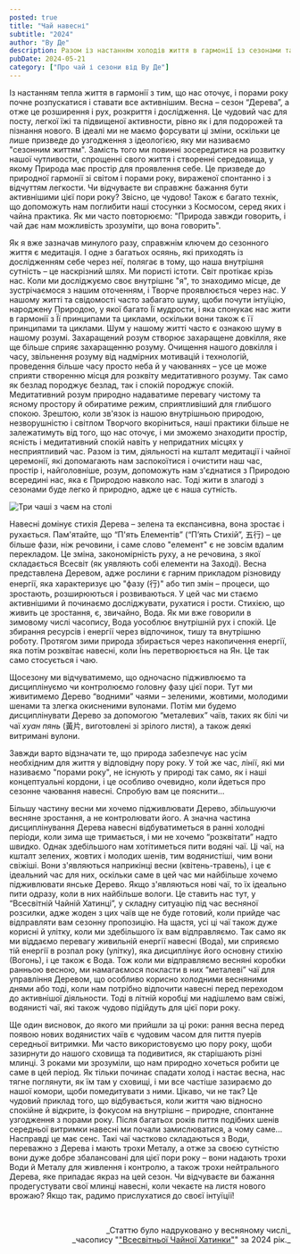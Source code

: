 ```yaml
---
posted: true
title: "Чай навесні"
subtitle: "2024"
author: "Ву Де"
description: Разом із настанням холодів життя в гармонії із сезонами та стихіями природно уповільнюється і спрямовується всередину. Це час на внутрішню роботу, медитацію та чаювання...
pubDate: 2024-05-21
category: ["Про чай і сезони від Ву Де"]
---
```



Із настанням тепла життя в гармонії з тим, що нас оточує, і порами року почне розпускатися і ставати все активнішим. Весна – сезон “Дерева”, а отже це розширення і рух, розкриття і дослідження. Це чудовий час для посту, легкої їжі та підвищеної активности, рівно як і для подорожей та пізнання нового. В ідеалі ми не маємо форсувати ці зміни, оскільки це лише призведе до узгодження з ідеологією, яку ми називаємо "сезонним життям". Замість того ми повинні зосередитися на розвитку нашої чутливости, спрощенні свого життя і створенні середовища, у якому Природа має простір для проявлення себе. Це призведе до природної гармонії зі світом і порами року, вираженої спонтанно і з відчуттям легкости. Чи відчуваєте ви справжнє бажання бути активнішими цієї пори року? Звісно, це чудово! Також є багато технік, що допоможуть нам поглибити наші стосунки з Космосом, серед яких і чайна практика. Як ми часто повторюємо: "Природа завжди говорить, і чай дає нам можливість зрозуміти, що вона говорить".

Як я вже зазначав минулого разу, справжнім ключем до сезонного життя є медитація. І одне з багатьох осяянь, які приходять із дослідженням себе через неї, полягає в тому, що наша внутрішня сутність – це наскрізний шлях. Ми пористі істоти. Світ протікає крізь нас. Коли ми досліджуємо своє внутрішнє "я", то знаходимо місце, де зустрічаємося з нашим оточенням, і Творче проявлюється через нас. У нашому житті та свідомості часто забагато шуму, щоби почути інтуїцію, народжену Природою, у якої багато Її мудрости, і яка спонукає нас жити в гармонії з Її принципами та циклами, оскільки вони також є її принципами та циклами. Шум у нашому житті часто є ознакою шуму в нашому розумі. Захаращений розум створює захаращене довкілля, яке ще більше сприяє захаращенню розуму. Очищення нашого довкілля і часу, звільнення розуму від надмірних мотивацій і технологій, проведення більше часу просто неба й у чаюваннях – усе це може сприяти створенню місця для розквіту медитативного розуму. Так само як безлад породжує безлад, так і спокій породжує спокій. Медитативний розум природно надаватиме перевагу чистому та ясному простору й обиратиме режим, сприятливіший для глибшого спокою. Зрештою, коли зв'язок із нашою внутрішньою природою, незворушністю і світлом Творчого вкоріниться, наші практики більше не залежатимуть від того, що нас оточує, і ми зможемо знаходити простір, ясність і медитативний спокій навіть у непридатних місцях у несприятливий час. Разом із тим, діяльності на кшталт медитації і чайної церемонії, які допомагають нам заспокоїтися і очистити наш час, простір і, найголовніше, розум, допоможуть нам з'єднатися з Природою всередині нас, яка є Природою навколо нас. Тоді жити в злагоді з сезонами буде легко й природно, адже це є наша сутність.

<Image class="align-center" src={Image1} alt="Три чаші з чаєм на столі" />

Навесні домінує стихія Дерева – зелена та експансивна, вона зростає і рухається. Пам'ятайте, що “П'ять Елементів” (“П’ять Стихій”, 五行) – це більше фази, ніж речовини, і саме слово "елемент" є не зовсім вдалим перекладом. Це зміна, закономірність руху, а не речовина, з якої складається Всесвіт (як уявляють собі елементи на Заході). Весна представлена Деревом, адже рослини є гарним прикладом різновиду енергії, яка характеризує цю "фазу (行)" або тип змін – процеси, що зростають, розширюються і розвиваються. У цей час ми стаємо активнішими й починаємо досліджувати, рухатися і рости. Стихією, що живить це зростання, є, звичайно, Вода. Як ми вже говорили в зимовому числі часопису, Вода уособлює внутрішній рух і спокій. Це збирання ресурсів і енергії через відпочинок, тишу та внутрішню роботу. Протягом зими природа збирається через накопичення енергії, яка потім розквітає навесні, коли Їнь перетворюється на Ян. Це так само стосується і чаю.

Щосезону ми відчуватимемо, що одночасно підживлюємо та дисциплінуємо чи контролюємо головну фазу цієї пори. Тут ми живитимемо Дерево “водними” чаями – зеленими, жовтими, молодими шенами та злегка окисненими вулонами. Потім ми будемо дисциплінувати Дерево за допомогою “металевих” чаїв, таких як білі чи чаї _хуан пянь_ (黃片, виготовлені зі зрілого листя), а також деякі витримані вулони.

Завжди варто відзначати те, що природа забезпечує нас усім необхідним для життя у відповідну пору року. У той же час, лінії, які ми називаємо "порами року", не існують у природі так само, як і наші концептуальні кордони, і це особливо очевидно, коли йдеться про сезонне чаювання навесні. Спробую вам це пояснити...

Більшу частину весни ми хочемо підживлювати Дерево, збільшуючи весняне зростання, а не контролювати його. А значна частина дисциплінування Дерева навесні відбуватиметься в ранні холодні періоди, коли зима ще тримається, і ми не хочемо “розквітати” надто швидко. Однак здебільшого нам хотітиметься пити водяні чаї. Ці чаї, на кшталт зелених, жовтих і молодих шенів, тим водянистіші, чим вони свіжіші. Вони з'являються наприкінці весни (квітень-травень), і це є ідеальний час для них, оскільки саме в цей час ми найбільше хочемо підживлювати янське Дерево. Якщо з'являються нові чаї, то їх ідеально пити одразу, коли в них найбільше вологи. Це ставить нас тут, у “Всесвітній Чайній Хатинці”, у складну ситуацію під час весняної розсилки, адже жоден з цих чаїв ще не буде готовий, коли прийде час відправляти вам сезонну пропозицію. На щастя, усі ці чаї також дуже корисні й улітку, коли ми здебільшого їх вам відправляємо. Так само як ми віддаємо перевагу живильній енергії навесні (Вода), ми сприяємо тій енергії в розпал року (улітку), яка дисциплінує його основну стихію (Вогонь), і це також є Вода. Тож коли ми відправляємо весняні коробки ранньою весною, ми намагаємося покласти в них “металеві” чаї для управління Деревом, що особливо корисно холодними весняними днями або тоді, коли нам потрібно відпочити навесні перед переходом до активнішої діяльности. Тоді в літній коробці ми надішлемо вам свіжі, водянисті чаї, які також чудово підійдуть для цієї пори року.

Ще один висновок, до якого ми прийшли за ці роки: рання весна перед появою нових водянистих чаїв є чудовим часом для пиття пуерів середньої витримки. Ми часто використовуємо цю пору року, щоби зазирнути до нашого сховища та подивитися, як старішають різні млинці. З роками ми зрозуміли, що нам природно хочеться робити це саме в цей період. Як тільки починає спадати холод і настає весна, нас тягне поглянути, як їм там у сховищі, і ми все частіше зазираємо до нашої комори, щоби помедитувати з ними. Цікаво, чи не так? Це чудовий приклад того, що відбувається, коли життя чаю відносно спокійне й відкрите, із фокусом на внутрішнє – природне, спонтанне узгодження з порами року. Після багатьох років пиття подібних шенів середньої витримки навесні ми почали замислюватися, а чому саме... Насправді це має сенс. Такі чаї частково складаються з Води, переважно з Дерева і мають трохи Металу, а отже за своєю сутністю вони дуже добре збалансовані для цієї пори року – вони надають трохи Води й Металу для живлення і контролю, а також трохи нейтрального Дерева, яке припадає якраз на цей сезон. Чи відчуваєте ви бажання продегустувати свої млинці навесні, коли чекаєте на листя нового врожаю? Якщо так, радимо прислухатися до своєї інтуїції!

<p>&nbsp;</p>
<p align="right" style="font-size: 0.9rem;">_Статтю було надруковано у весняному числі_<br />_часопису "<a href="http://www.globalteahut.org/" target="_blank" rel="noopener noreferrer">"Всесвітньої Чайної Хатинки"</a>" за 2024 рік._</p>